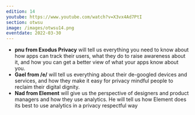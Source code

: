 ```yaml
---
edition: 14
youtube: https://www.youtube.com/watch?v=X3vx4Ad7PtI
section: otwsu
image: /images/otwsu14.png
eventdate: 2022-03-30
---
```


- **pnu from Exodus Privacy** will tell us everything you need to know about
     how apps can track their users, what they do to raise awareness about it,
     and how you can get a better view of what your apps know about you.
- **Gael from /e/** will tell us everything about their de-googled devices and
     services, and how they make it easy for privacy mindful people to reclaim
     their digital dignity.
- **Nad from Element** will give us the perspective of designers and product 
     managers and how they use analytics. He will tell us how Element does its
     best to use analytics in a privacy respectful way